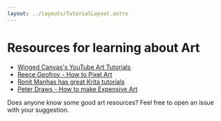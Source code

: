 ```yaml
---
layout: ../layouts/TutorialLayout.astro
---
```


# Resources for learning about Art

-   [Winged Canvas's YouTube Art Tutorials](https://www.youtube.com/c/Wingedcanvas/videos)
-   [Reece Geofroy - How to Pixel Art](https://www.youtube.com/watch?v=0I_OZ4qQJfY)
-   [Ronit Manhas has great Krita tutorials](https://www.youtube.com/c/RonitManhas/videos)
-   [Peter Draws - How to make Expensive Art](https://www.youtube.com/watch?v=2_4WmdLnGEk)

Does anyone know some good art resources? Feel free to open an issue with your suggestion.
